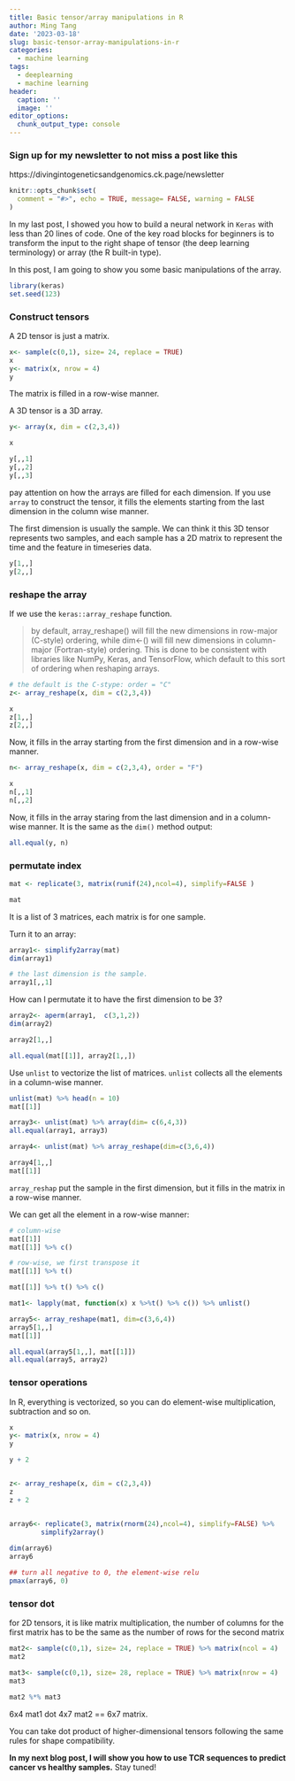 ```yaml
---
title: Basic tensor/array manipulations in R
author: Ming Tang
date: '2023-03-18'
slug: basic-tensor-array-manipulations-in-r
categories:
  - machine learning
tags:
  - deeplearning
  - machine learning
header:
  caption: ''
  image: ''
editor_options: 
  chunk_output_type: console
---
```


### Sign up for my newsletter to not miss a post like this

https://divingintogeneticsandgenomics.ck.page/newsletter


```r
knitr::opts_chunk$set(
  comment = "#>", echo = TRUE, message= FALSE, warning = FALSE
)
```

In my last post, I showed you how to build a neural network in `Keras` with less than 20 lines of code.
One of the key road blocks for beginners is to transform the input to the right shape of tensor (the deep learning terminology) or 
array (the R built-in type).

In this post, I am going to show you some basic manipulations of the array.

```r
library(keras)
set.seed(123)
```


### Construct tensors

A 2D tensor is just a matrix.

```r
x<- sample(c(0,1), size= 24, replace = TRUE)
x
y<- matrix(x, nrow = 4)
y
```
The matrix is filled in a row-wise manner.


A 3D tensor is a 3D array.

```r
y<- array(x, dim = c(2,3,4))
```

```r
x

y[,,1]
y[,,2]
y[,,3]
```

pay attention on how the arrays are filled for each dimension. 
If you use `array` to construct the tensor, it fills the elements starting from the
last dimension in the column wise manner.


The first dimension is usually the sample. We can think it this 3D tensor represents
two samples, and each sample has a 2D matrix to represent the time and the feature in
timeseries data.

```r
y[1,,]
y[2,,]
```


### reshape the array

If we use the `keras::array_reshape` function.

>by default, array_reshape() will fill the new dimensions in row-major (C-style) ordering, while dim<-() will fill new dimensions in column-major (Fortran-style) ordering. This is done to be consistent with libraries like NumPy, Keras, and TensorFlow, which default to this sort of ordering when reshaping arrays.

```r
# the default is the C-stype: order = "C"
z<- array_reshape(x, dim = c(2,3,4))   

x
z[1,,]
z[2,,]

```
Now, it fills in the array starting from the first dimension and in a row-wise manner.

```r
n<- array_reshape(x, dim = c(2,3,4), order = "F") 

x
n[,,1]
n[,,2]

```

Now, it fills in the array staring from the last dimension and in a column-wise manner.
It is the same as the `dim()` method output:

```r
all.equal(y, n)
```


### permutate index 

```r
mat <- replicate(3, matrix(runif(24),ncol=4), simplify=FALSE )

mat
```

It is a list of 3 matrices, each matrix is for one sample.

Turn it to an array:
```r
array1<- simplify2array(mat)
dim(array1)

# the last dimension is the sample.
array1[,,1]
```


How can I permutate it to have the first dimension to be 3?

```r
array2<- aperm(array1,  c(3,1,2))
dim(array2)

array2[1,,]

all.equal(mat[[1]], array2[1,,])
```

Use `unlist` to vectorize the list of matrices. `unlist` collects all the elements
in a column-wise manner.

```r
unlist(mat) %>% head(n = 10)
mat[[1]]

array3<- unlist(mat) %>% array(dim= c(6,4,3))
all.equal(array1, array3)
```


```r
array4<- unlist(mat) %>% array_reshape(dim=c(3,6,4))

array4[1,,]
mat[[1]]
```

`array_reshap` put the sample in the first dimension, but it fills in the matrix in a row-wise manner.

We can get all the  element in a row-wise manner:

```r
# column-wise
mat[[1]]
mat[[1]] %>% c()

# row-wise, we first transpose it 
mat[[1]] %>% t() 

mat[[1]] %>% t() %>% c()
```


```r
mat1<- lapply(mat, function(x) x %>%t() %>% c()) %>% unlist()

array5<- array_reshape(mat1, dim=c(3,6,4))
array5[1,,]
mat[[1]]

all.equal(array5[1,,], mat[[1]])
all.equal(array5, array2)
```

### tensor operations

In R, everything is vectorized, so you can do element-wise multiplication, subtraction and so on.

```r
x
y<- matrix(x, nrow = 4)
y

y + 2


z<- array_reshape(x, dim = c(2,3,4)) 
z
z + 2



```


```r
array6<- replicate(3, matrix(rnorm(24),ncol=4), simplify=FALSE) %>%
        simplify2array()
        
dim(array6)
array6

## turn all negative to 0, the element-wise relu
pmax(array6, 0)

```

### tensor dot

for 2D tensors, it is like matrix multiplication, the number of columns for the first matrix
has to be the same as the number of rows for the second matrix

```r
mat2<- sample(c(0,1), size= 24, replace = TRUE) %>% matrix(ncol = 4)
mat2

mat3<- sample(c(0,1), size= 28, replace = TRUE) %>% matrix(nrow = 4)
mat3

mat2 %*% mat3
```

6x4 mat1 dot 4x7 mat2 == 6x7 matrix.

You can take dot product of higher-dimensional tensors following the same rules for shape compatibility. 


**In my next blog post, I will show you how to use TCR sequences to predict cancer vs healthy samples.** Stay tuned!



